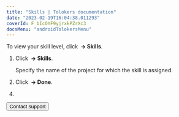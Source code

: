 ```yaml
---
title: "Skills | Tolokers documentation"
date: "2023-02-19T16:04:38.011293"
coverId: F_bIcOYF9yjrxkPZrXc3
docsMenu: "androidTolokersMenu"
---
```



<SkillsContent1/>

To view your skill level, click **<img src="https://toloka.ai/files/hamburger-menu.svg" alt="" /> → Skills**.

<SkillsContent2/>

1. Click **<img src="https://toloka.ai/files/hamburger-menu.svg" alt="" /> → Skills**.

    Specify the name of the project for which the skill is assigned.

1. Click **<img src="https://toloka.ai/files/hamburger-menu.svg" alt="" /> → Done**.


<SkillsContent3/>

4. <PriemkaPJlnY4JK3B/>

<SkillsContent4/>

<Button view="defaultInverse" size="l" type="link" url="../troubleshooting/support?form-source=skills">Contact support</Button>
